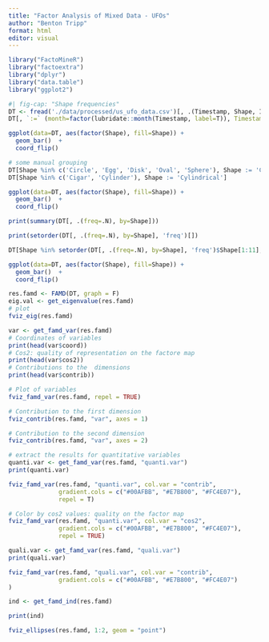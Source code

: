 ```yaml
---
title: "Factor Analysis of Mixed Data - UFOs"
author: "Benton Tripp"
format: html
editor: visual
---
```


```r
library("FactoMineR")
library("factoextra")
library("dplyr")
library("data.table")
library("ggplot2")
```

```r
#| fig-cap: "Shape frequencies"
DT <- fread('./data/processed/us_ufo_data.csv')[, .(Timestamp, Shape, Images, Updated_Duration, Lat, Lng)]
DT[, `:=` (month=factor(lubridate::month(Timestamp, label=T)), Timestamp=NULL, Images=NULL)]

ggplot(data=DT, aes(factor(Shape), fill=Shape)) +
  geom_bar()  +
  coord_flip()
```

```r
# some manual grouping
DT[Shape %in% c('Circle', 'Egg', 'Disk', 'Oval', 'Sphere'), Shape := 'Circular']
DT[Shape %in% c('Cigar', 'Cylinder'), Shape := 'Cylindrical']

ggplot(data=DT, aes(factor(Shape), fill=Shape)) +
  geom_bar()  +
  coord_flip()
```

```r
print(summary(DT[, .(freq=.N), by=Shape]))
```

```r
print(setorder(DT[, .(freq=.N), by=Shape], 'freq')[])
```

```r
DT[Shape %in% setorder(DT[, .(freq=.N), by=Shape], 'freq')$Shape[1:11], Shape := 'Other']

ggplot(data=DT, aes(factor(Shape), fill=Shape)) +
  geom_bar()  +
  coord_flip()
```

```r
res.famd <- FAMD(DT, graph = F)
eig.val <- get_eigenvalue(res.famd)
# plot
fviz_eig(res.famd)
```

```r
var <- get_famd_var(res.famd)
# Coordinates of variables
print(head(var$coord))
# Cos2: quality of representation on the factore map
print(head(var$cos2))
# Contributions to the  dimensions
print(head(var$contrib))
```

```r
# Plot of variables
fviz_famd_var(res.famd, repel = TRUE)
```

```r
# Contribution to the first dimension
fviz_contrib(res.famd, "var", axes = 1)
```

```r
# Contribution to the second dimension
fviz_contrib(res.famd, "var", axes = 2)
```

```r
# extract the results for quantitative variables
quanti.var <- get_famd_var(res.famd, "quanti.var")
print(quanti.var)
```

```r
fviz_famd_var(res.famd, "quanti.var", col.var = "contrib", 
              gradient.cols = c("#00AFBB", "#E7B800", "#FC4E07"),
              repel = T)
```

```r
# Color by cos2 values: quality on the factor map
fviz_famd_var(res.famd, "quanti.var", col.var = "cos2",
              gradient.cols = c("#00AFBB", "#E7B800", "#FC4E07"), 
              repel = TRUE)
```

```r
quali.var <- get_famd_var(res.famd, "quali.var")
print(quali.var)
```

```r
fviz_famd_var(res.famd, "quali.var", col.var = "contrib", 
              gradient.cols = c("#00AFBB", "#E7B800", "#FC4E07")
)
```

```r
ind <- get_famd_ind(res.famd)

print(ind)
```

```r
fviz_ellipses(res.famd, 1:2, geom = "point")
```
